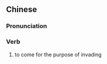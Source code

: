 {{also|来犯}}
==Chinese==
{{zh-forms|s=来犯}}

===Pronunciation===
{{zh-pron
|m=láifàn
|h=pfs=lòi-fam
|cat=v
}}

===Verb===
{{zh-verb}}

# {{lb|zh|literary}} to come for the purpose of invading